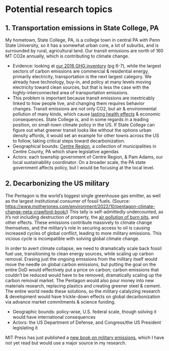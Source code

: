 # Potential research topics

## 1. Transportation emissions in State College, PA

My hometown, State College, PA, is a college town in central PA with Penn State University, so it has a somewhat urban core, a lot of suburbs, and is surrounded by rural, agricultural land. Our transit emissions are north of 160 MT CO2e annually, which is contributing to climate change.

- Evidence: looking at [our 2016 GHG inventory](https://centresustains.vercel.app/progress/ghg_report.pdf) (pg 6-7), while the largest sectors of carbon emissions are commercial & residential energy, primarily electricity, transportation is the next largest category. We already have technology, buy-in, and policy at many levels moving electricity toward clean sources, but that is less the case with the highly-interconnected area of transportation emissions.
- This problem is important because transit emissions are inextricably linked to how people live, and changing them requires behavior changes. Transit emissions are not only CO2, but air & environmental pollution of many kinds, which cause [lasting health effects](https://www.pnas.org/doi/10.1073/pnas.2107402118) & economic consequences. State College is, and in some regards in a leading position, on small-town climate policy in the US. If State College can figure out what greener transit looks like without the options urban density affords, it would set an example for other towns across the US to follow, taking critical steps toward decarbonization.
- Geographical bounds: [Centre Region](https://www.crcog.net), a collection of municipalities in Centre County, PA which share legislative agendas
- Actors: each township government of Centre Region, & Pam Adams, our local sustainability coordinator. On a broader scale, the PA state government affects policy, but I would be focusing at the local level.

## 2. Decarbonizing the US military

The Pentagon is the world’s biggest single greenhouse gas emitter, as well as the largest institutional consumer of fossil fuels. (Source: https://www.motherjones.com/environment/2022/10/pentagon-climate-change-neta-crawford-book/) This tally is self-admittedly undercounted, as it’s not including destruction of property, the [air pollution of burn pits](https://www.nytimes.com/2022/01/11/magazine/military-burn-pits.html), and other effects. These emissions contribute massively to climate change themselves, and the military’s role in securing access to oil is causing increased cycles of global conflict, leading to more military emissions. This vicious cycle is incompatible with solving global climate change.

In order to avert climate collapse, we need to dramatically scale back fossil fuel use, transitioning to clean energy sources, while scaling up carbon removal. Erasing just the ongoing emissions from the military itself would move the needle on global carbon emissions, but putting the goal on the entire DoD would effectively put a price on carbon; carbon emissions that couldn’t be reduced would have to be removed, dramatically scaling up the carbon removal market. The Pentagon would also pour money into new materials research, replacing plastics and creating greener steel & cement. The entire world needs these solutions, so the military catalyzing research & development would have trickle-down effects on global decarbonization via advance market commitments & science funding.

- Geographic bounds: policy-wise, U.S. federal scale, though solving it would have international consequences
- Actors: the US Department of Defense, and Congress/the US President legislating it

MIT Press has just published a [new book on military emissions](https://bookshop.org/p/books/the-pentagon-climate-change-and-war-charting-the-rise-and-fall-of-u-s-military-emissions-neta-c-crawford/18287898?ean=9780262047487), which I have not yet read but would use a major source in my research.
